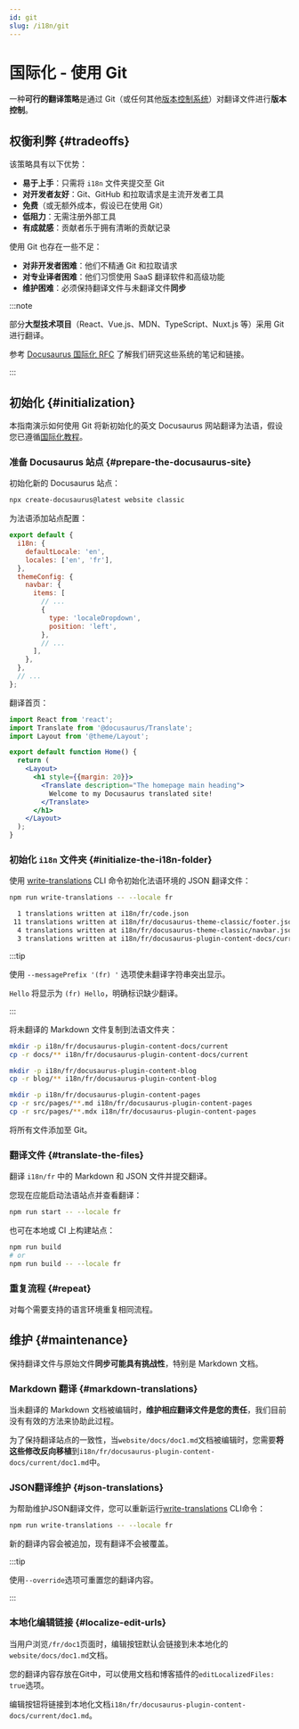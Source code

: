 ```yaml
---
id: git
slug: /i18n/git
---
```


# 国际化 - 使用 Git

一种**可行的翻译策略**是通过 Git（或任何其他[版本控制系统](https://en.wikipedia.org/wiki/Version_control)）对翻译文件进行**版本控制**。

## 权衡利弊 {#tradeoffs}

该策略具有以下优势：

- **易于上手**：只需将 `i18n` 文件夹提交至 Git
- **对开发者友好**：Git、GitHub 和拉取请求是主流开发者工具
- **免费**（或无额外成本，假设已在使用 Git）
- **低阻力**：无需注册外部工具
- **有成就感**：贡献者乐于拥有清晰的贡献记录

使用 Git 也存在一些不足：

- **对非开发者困难**：他们不精通 Git 和拉取请求
- **对专业译者困难**：他们习惯使用 SaaS 翻译软件和高级功能
- **维护困难**：必须保持翻译文件与未翻译文件**同步**

:::note

部分**大型技术项目**（React、Vue.js、MDN、TypeScript、Nuxt.js 等）采用 Git 进行翻译。

参考 [Docusaurus 国际化 RFC](https://github.com/facebook/docusaurus/issues/3317) 了解我们研究这些系统的笔记和链接。

:::

## 初始化 {#initialization}

本指南演示如何使用 Git 将新初始化的英文 Docusaurus 网站翻译为法语，假设您已遵循[国际化教程](./i18n-tutorial.mdx)。

### 准备 Docusaurus 站点 {#prepare-the-docusaurus-site}

初始化新的 Docusaurus 站点：

```bash
npx create-docusaurus@latest website classic
```

为法语添加站点配置：

```js title="docusaurus.config.js"
export default {
  i18n: {
    defaultLocale: 'en',
    locales: ['en', 'fr'],
  },
  themeConfig: {
    navbar: {
      items: [
        // ...
        {
          type: 'localeDropdown',
          position: 'left',
        },
        // ...
      ],
    },
  },
  // ...
};
```

翻译首页：

```jsx title="src/pages/index.js"
import React from 'react';
import Translate from '@docusaurus/Translate';
import Layout from '@theme/Layout';

export default function Home() {
  return (
    <Layout>
      <h1 style={{margin: 20}}>
        <Translate description="The homepage main heading">
          Welcome to my Docusaurus translated site!
        </Translate>
      </h1>
    </Layout>
  );
}
```

### 初始化 `i18n` 文件夹 {#initialize-the-i18n-folder}

使用 [write-translations](../cli.mdx#docusaurus-write-translations-sitedir) CLI 命令初始化法语环境的 JSON 翻译文件：

```bash npm2yarn
npm run write-translations -- --locale fr

  1 translations written at i18n/fr/code.json
 11 translations written at i18n/fr/docusaurus-theme-classic/footer.json
  4 translations written at i18n/fr/docusaurus-theme-classic/navbar.json
  3 translations written at i18n/fr/docusaurus-plugin-content-docs/current.json
```

:::tip

使用 `--messagePrefix '(fr) '` 选项使未翻译字符串突出显示。

`Hello` 将显示为 `(fr) Hello`，明确标识缺少翻译。

:::

将未翻译的 Markdown 文件复制到法语文件夹：

```bash
mkdir -p i18n/fr/docusaurus-plugin-content-docs/current
cp -r docs/** i18n/fr/docusaurus-plugin-content-docs/current

mkdir -p i18n/fr/docusaurus-plugin-content-blog
cp -r blog/** i18n/fr/docusaurus-plugin-content-blog

mkdir -p i18n/fr/docusaurus-plugin-content-pages
cp -r src/pages/**.md i18n/fr/docusaurus-plugin-content-pages
cp -r src/pages/**.mdx i18n/fr/docusaurus-plugin-content-pages
```

将所有文件添加至 Git。

### 翻译文件 {#translate-the-files}

翻译 `i18n/fr` 中的 Markdown 和 JSON 文件并提交翻译。

您现在应能启动法语站点并查看翻译：

```bash npm2yarn
npm run start -- --locale fr
```

也可在本地或 CI 上构建站点：

```bash npm2yarn
npm run build
# or
npm run build -- --locale fr
```

### 重复流程 {#repeat}

对每个需要支持的语言环境重复相同流程。

## 维护 {#maintenance}

保持翻译文件与原始文件**同步可能具有挑战性**，特别是 Markdown 文档。

### Markdown 翻译 {#markdown-translations}

当未翻译的 Markdown 文档被编辑时，**维护相应翻译文件是您的责任**，我们目前没有有效的方法来协助此过程。

为了保持翻译站点的一致性，当`website/docs/doc1.md`文档被编辑时，您需要**将这些修改反向移植**到`i18n/fr/docusaurus-plugin-content-docs/current/doc1.md`中。

### JSON翻译维护 {#json-translations}

为帮助维护JSON翻译文件，您可以重新运行[write-translations](../cli.mdx#docusaurus-write-translations-sitedir) CLI命令：

```bash npm2yarn
npm run write-translations -- --locale fr
```

新的翻译内容会被追加，现有翻译不会被覆盖。

:::tip

使用`--override`选项可重置您的翻译内容。

:::

### 本地化编辑链接 {#localize-edit-urls}

当用户浏览`/fr/doc1`页面时，编辑按钮默认会链接到未本地化的`website/docs/doc1.md`文档。

您的翻译内容存放在Git中，可以使用文档和博客插件的`editLocalizedFiles: true`选项。

编辑按钮将链接到本地化文档`i18n/fr/docusaurus-plugin-content-docs/current/doc1.md`。
